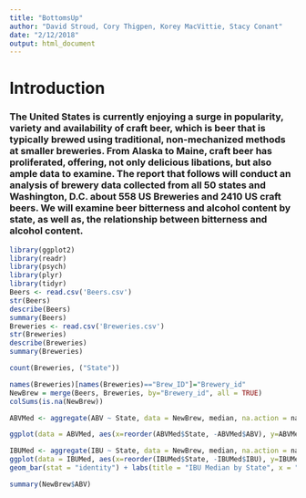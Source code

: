 ```yaml
---
title: "BottomsUp"
author: "David Stroud, Cory Thigpen, Korey MacVittie, Stacy Conant"
date: "2/12/2018"
output: html_document
---
```


# **Introduction**
### The United States is currently enjoying a surge in popularity, variety and availability of craft beer, which is beer that is typically brewed using traditional, non-mechanized methods at smaller breweries.  From Alaska to Maine, craft beer has proliferated, offering, not only delicious libations, but also ample data to examine.  The report that follows will conduct an analysis of brewery data collected from all 50 states and Washington, D.C. about 558 US Breweries and 2410 US craft beers.  We will examine beer bitterness and alcohol content by state, as well as, the relationship between bitterness and alcohol content.


```r
library(ggplot2)
library(readr)
library(psych)
library(plyr)
library(tidyr)
Beers <- read.csv('Beers.csv')
str(Beers)
describe(Beers)
summary(Beers)
Breweries <- read.csv('Breweries.csv')
str(Breweries)
describe(Breweries)
summary(Breweries)
```

``` r
count(Breweries, ("State"))
```

```r
names(Breweries)[names(Breweries)=="Brew_ID"]="Brewery_id"
NewBrew = merge(Beers, Breweries, by="Brewery_id", all = TRUE)
colSums(is.na(NewBrew))
```

```r
ABVMed <- aggregate(ABV ~ State, data = NewBrew, median, na.action = na.omit)

ggplot(data = ABVMed, aes(x=reorder(ABVMed$State, -ABVMed$ABV), y=ABVMed$ABV)) + geom_bar(stat = "identity") + labs(title = "ABV Median by State", x = "State", y = "Median")

IBUMed <- aggregate(IBU ~ State, data = NewBrew, median, na.action = na.omit)
ggplot(data = IBUMed, aes(x=reorder(IBUMed$State, -IBUMed$IBU), y=IBUMed$IBU))+
geom_bar(stat = "identity") + labs(title = "IBU Median by State", x = "State", y = "Median")
```

```r
summary(NewBrew$ABV)
```

